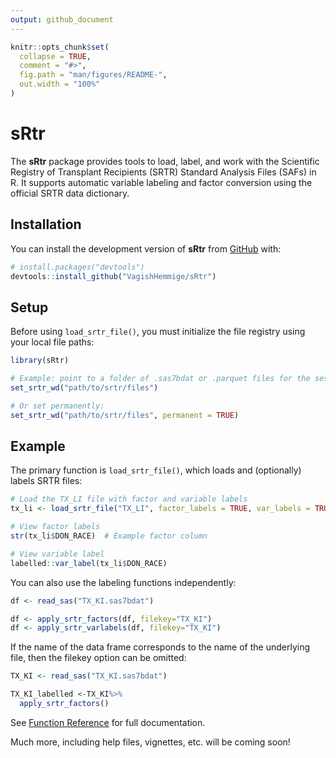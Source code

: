 ```yaml
---
output: github_document
---
```


<!-- README.md is generated from README.Rmd. Please edit that file -->

```r
knitr::opts_chunk$set(
  collapse = TRUE,
  comment = "#>",
  fig.path = "man/figures/README-",
  out.width = "100%"
)
```

# sRtr

<!-- badges: start -->
<!-- badges: end -->

The **sRtr** package provides tools to load, label, and work with the Scientific Registry of Transplant Recipients (SRTR) Standard Analysis Files (SAFs) in R. It supports automatic variable labeling and factor conversion using the official SRTR data dictionary.

## Installation

You can install the development version of **sRtr** from [GitHub](https://github.com/VagishHemmige/sRtr) with:

```r
# install.packages("devtools")
devtools::install_github("VagishHemmige/sRtr")
```

## Setup

Before using `load_srtr_file()`, you must initialize the file registry using your local file paths:

```r
library(sRtr)

# Example: point to a folder of .sas7bdat or .parquet files for the session only
set_srtr_wd("path/to/srtr/files")

# Or set permanently:
set_srtr_wd("path/to/srtr/files", permanent = TRUE)
```

## Example

The primary function is `load_srtr_file()`, which loads and (optionally) labels SRTR files:

```r
# Load the TX_LI file with factor and variable labels
tx_li <- load_srtr_file("TX_LI", factor_labels = TRUE, var_labels = TRUE)

# View factor labels
str(tx_li$DON_RACE)  # Example factor column

# View variable label
labelled::var_label(tx_li$DON_RACE)
```

You can also use the labeling functions independently:

```r
df <- read_sas("TX_KI.sas7bdat")

df <- apply_srtr_factors(df, filekey="TX_KI")
df <- apply_srtr_varlabels(df, filekey="TX_KI")
```

If the name of the data frame corresponds to the name of the underlying file, then the filekey option can be omitted:

```r
TX_KI <- read_sas("TX_KI.sas7bdat")

TX_KI_labelled <-TX_KI%>% 
  apply_srtr_factors()

```


See [Function Reference](https://vagishhemmige.github.io/sRtr/reference/index.html) for full documentation.

Much more, including help files, vignettes, etc. will be coming soon!
